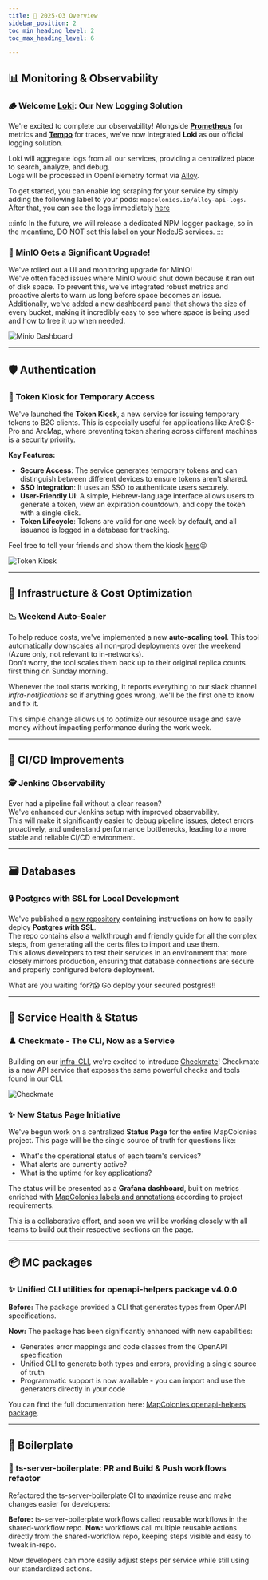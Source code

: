 ```yaml
---
title: 🎉 2025-Q3 Overview
sidebar_position: 2
toc_min_heading_level: 2
toc_max_heading_level: 6

---
```


## 📊 Monitoring & Observability

### 🪵 Welcome [Loki](https://grafana.com/docs/loki/latest): Our New Logging Solution
We're excited to complete our observability! Alongside **[Prometheus](https://prometheus.io)** for metrics and **[Tempo](https://grafana.com/docs/tempo/latest)** 
for traces, we've now integrated **Loki** as our official logging solution.

Loki will aggregate logs from all our services, providing a centralized place to search, analyze, and debug.  
Logs will be processed in OpenTelemetry format via [Alloy](https://grafana.com/docs/alloy/latest).

To get started, you can enable log scraping for your service by simply adding the following label to your pods: `mapcolonies.io/alloy-api-logs`.  
After that, you can see the logs immediately [here](https://grafana.mapcolonies.net/a/grafana-lokiexplore-app/explore)

:::info
In the future, we will release a dedicated NPM logger package, so in the meantime, DO NOT set this label on your NodeJS services.
:::

### 💾 MinIO Gets a Significant Upgrade!
We've rolled out a UI and monitoring upgrade for MinIO!  
We've often faced issues where MinIO would shut down because it ran out of disk space. 
To prevent this, we've integrated robust metrics and proactive alerts to warn us long before space becomes an issue. 
Additionally, we've added a new dashboard panel that shows the size of every bucket, 
making it incredibly easy to see where space is being used and how to free it up when needed.

![Minio Dashboard](./img/2025-q3/minio-dashboard.png)

---

## 🛡️ Authentication

### 🔑 Token Kiosk for Temporary Access
We've launched the **Token Kiosk**, a new service for issuing temporary tokens to B2C clients. 
This is especially useful for applications like ArcGIS-Pro and ArcMap, where preventing token sharing across different machines is a security priority.

**Key Features:**
* **Secure Access**: The service generates temporary tokens and can distinguish between different devices to ensure tokens aren't shared.
* **SSO Integration**: It uses an SSO to authenticate users securely.
* **User-Friendly UI**: A simple, Hebrew-language interface allows users to generate a token, view an expiration countdown, and copy the token with a single click.
* **Token Lifecycle**: Tokens are valid for one week by default, and all issuance is logged in a database for tracking.

Feel free to tell your friends and show them the kiosk [here](https://kiosk.mapcolonies.net)😉

![Token Kiosk](./img/2025-q3/token-kiosk.png)

---

## 💸 Infrastructure & Cost Optimization

### 📉 Weekend Auto-Scaler
To help reduce costs, we've implemented a new **auto-scaling tool**. This tool automatically downscales all non-prod deployments over the weekend (Azure only, not relevant to in-networks).  
Don't worry, the tool scales them back up to their original replica counts first thing on Sunday morning.  

Whenever the tool starts working, it reports everything to our slack channel *infra-notifications* so if anything goes wrong, we'll be the first one to know and fix it.

This simple change allows us to optimize our resource usage and save money without impacting performance during the work week.

---

## 🚀 CI/CD Improvements

### 🕵️ Jenkins Observability
Ever had a pipeline fail without a clear reason?  
We've enhanced our Jenkins setup with improved observability.  
This will make it significantly easier to debug pipeline issues, detect errors proactively, and understand performance bottlenecks, 
leading to a more stable and reliable CI/CD environment.

---

## 🗃️ Databases

### 🔒 Postgres with SSL for Local Development
We've published a [new repository](https://github.com/MapColonies/postgres-ssl) containing instructions on how to easily deploy **Postgres with SSL**.  
The repo contains also a walkthrough and friendly guide for all the complex steps, from generating all the certs files to import and use them.  
This allows developers to test their services in an environment that more closely mirrors production, 
ensuring that database connections are secure and properly configured before deployment.

What are you waiting for?😱 Go deploy your secured postgres!!

---

## 🚦 Service Health & Status

### ♟️ Checkmate - The CLI, Now as a Service
Building on our [infra-CLI](https://github.com/MapColonies/infra-cli), we're excited to introduce [Checkmate](https://github.com/MapColonies/checkmate)! 
Checkmate is a new API service that exposes the same powerful checks and tools found in our CLI. 

![Checkmate](./img/2025-q3/checkmate.png)

### ✨ New Status Page Initiative
We've begun work on a centralized **Status Page** for the entire MapColonies project. This page will be the single source of truth for questions like:
* What's the operational status of each team's services?
* What alerts are currently active?
* What is the uptime for key applications?

The status will be presented as a **Grafana dashboard**, built on metrics enriched with [MapColonies labels and annotations](https://github.com/MapColonies/labels-and-annotations) according to project requirements.

This is a collaborative effort, and soon we will be working closely with all teams to build out their respective sections on the page.  

---

## 📦 MC packages

### ✨ Unified CLI utilities for openapi-helpers package v4.0.0
**Before:** The package provided a CLI that generates types from OpenAPI specifications.

**Now:** The package has been significantly enhanced with new capabilities:
* Generates error mappings and code classes from the OpenAPI specification
* Unified CLI to generate both types and errors, providing a single source of truth
* Programmatic support is now available - you can import and use the generators directly in your code

You can find the full documentation here: [MapColonies openapi-helpers package](https://github.com/MapColonies/openapi-helpers).

---

## 🕍 Boilerplate

### 🔧 ts-server-boilerplate: PR and Build & Push workflows refactor
Refactored the ts-server-boilerplate CI to maximize reuse and make changes easier for developers:

**Before:** ts-server-boilerplate workflows called reusable workflows in the shared-workflow repo.
**Now:** workflows call multiple reusable actions directly from the shared-workflow repo, keeping steps visible and easy to tweak in-repo.

Now developers can more easily adjust steps per service while still using our standardized actions.
